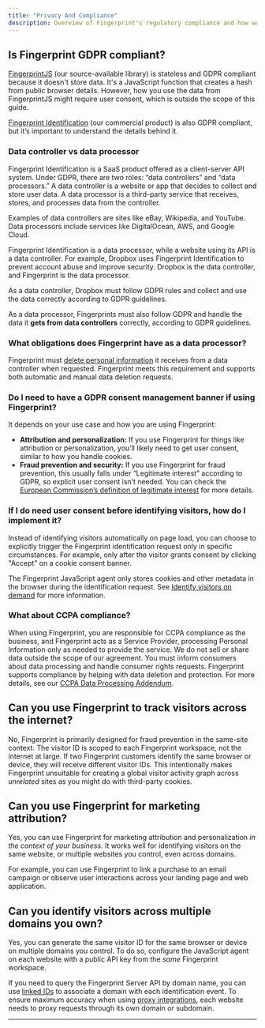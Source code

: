 ```yaml
---
title: "Privacy And Compliance"
description: Overview of Fingerprint's regulatory compliance and how we ensure secure and responsible visitor identification.
---
```


## Is Fingerprint GDPR compliant?

[FingerprintJS](https://github.com/fingerprintjs/fingerprintjs/) (our source-available library) is stateless and GDPR compliant because it doesn't store data. It's a JavaScript function that creates a hash from public browser details. However, how you use the data from FingerprintJS might require user consent, which is outside the scope of this guide.

[Fingerprint Identification](https://fingerprint.com/products/fingerprint-pro/) (our commercial product) is also GDPR compliant, but it’s important to understand the details behind it.

### Data controller vs data processor

Fingerprint Identification is a SaaS product offered as a client-server API system. Under GDPR, there are two roles: “data controllers” and “data processors.” A data controller is a website or app that decides to collect and store user data. A data processor is a third-party service that receives, stores, and processes data from the controller.

Examples of data controllers are sites like eBay, Wikipedia, and YouTube. Data processors include services like DigitalOcean, AWS, and Google Cloud.

Fingerprint Identification is a data processor, while a website using its API is a data controller. For example, Dropbox uses Fingerprint Identification to prevent account abuse and improve security. Dropbox is the data controller, and Fingerprint is the data processor.

As a data controller, Dropbox must follow GDPR rules and collect and use the data correctly according to GDPR guidelines.

As a data processor, Fingerprints must also follow GDPR and handle the data it **gets from data controllers** correctly, according to GDPR guidelines.

### What obligations does Fingerprint have as a data processor?

Fingerprint must [delete personal information](/reference/deletevisitordata) it receives from a data controller when requested. Fingerprint meets this requirement and supports both automatic and manual data deletion requests.

### Do I need to have a GDPR consent management banner if using Fingerprint?

It depends on your use case and how you are using Fingerprint:

* **Attribution and personalization:** If you use Fingerprint for things like attribution or personalization, you’ll likely need to get user consent, similar to how you handle cookies.
* **Fraud prevention and security:** If you use Fingerprint for fraud prevention, this usually falls under “Legitimate interest” according to GDPR, so explicit user consent isn’t needed. You can check the [European Commission’s definition of legitimate interest](https://commission.europa.eu/law/law-topic/data-protection/reform/rules-business-and-organisations/legal-grounds-processing-data/grounds-processing/what-does-grounds-legitimate-interest-mean_en#:~:text=Your%20company%2Forganisation%20has%20a,security%20of%20your%20IT%20systems) for more details.

### If I do need user consent before identifying visitors, how do I implement it?

Instead of identifying visitors automatically on page load, you can choose to explicitly trigger the Fingerprint identification request only in specific circumstances. For example, only after the visitor grants consent by clicking "Accept" on a cookie consent banner.

The Fingerprint JavaScript agent only stores cookies and other metadata in the browser during the identification request. See [Identify visitors on demand](/docs/identify-visitors#identify-on-demand) for more information.

### What about CCPA compliance?

When using Fingerprint, you are responsible for CCPA compliance as the business, and Fingerprint acts as a Service Provider, processing Personal Information only as needed to provide the service. We do not sell or share data outside the scope of our agreement. You must inform consumers about data processing and handle consumer rights requests. Fingerprint supports compliance by helping with data deletion and protection. For more details, see our [CCPA Data Processing Addendum](/docs/dpa-ccpa).

## Can you use Fingerprint to track visitors across the internet?

No, Fingerprint is primarily designed for fraud prevention in the same-site context. The visitor ID is scoped to each Fingerprint workspace, not the internet at large. If two Fingerprint customers identify the same browser or device, they will receive different visitor IDs. This intentionally makes Fingerprint unsuitable for creating a global visitor activity graph across *unrelated* sites as you might do with third-party cookies.

## Can you use Fingerprint for marketing attribution?

Yes, you can use Fingerprint for marketing attribution and personalization *in the context of your business*. It works well for identifying visitors on the same website, or multiple websites you control, even across domains.

For example, you can use Fingerprint to link a purchase to an email campaign or observe user interactions across your landing page and web application.

## Can you identify visitors across multiple domains you own?

Yes, you can generate the same visitor ID for the same browser or device on multiple domains you control. To do so, configure the JavaScript agent on each website with a public API key from the *same* Fingerprint workspace.

If you need to query the Fingerprint Server API by domain name, you can use [linked IDs](/reference/get-function#linkedid) to associate a domain with each identification event. To ensure maximum accuracy when using [proxy integrations](/docs/protecting-the-javascript-agent-from-adblockers), each website needs to proxy requests through its own domain or subdomain.

***
